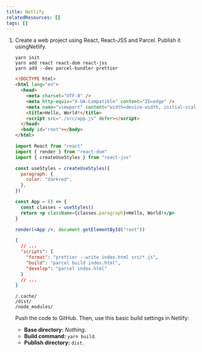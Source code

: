 ```yaml
---
title: Netlify
relatedResources: []
tags: []
---
```


1. Create a web project using React, React-JSS and Parcel. Publish it
   usingNetlify.

   <Solution>

   ```shell
   yarn init
   yarn add react react-dom react-jss
   yarn add --dev parcel-bundler prettier
   ```

   ```html nu fp=index.html
   <!DOCTYPE html>
   <html lang="en">
     <head>
       <meta charset="UTF-8" />
       <meta http-equiv="X-UA-Compatible" content="IE=edge" />
       <meta name="viewport" content="width=device-width, initial-scale=1.0" />
       <title>Hello, World!</title>
       <script src="./src/app.js" defer></script>
     </head>
     <body id="root"></body>
   </html>
   ```

   ```jsx nu fp=src/app.js
   import React from "react"
   import { render } from "react-dom"
   import { createUseStyles } from "react-jss"

   const useStyles = createUseStyles({
     paragraph: {
       color: "darkred",
     },
   })

   const App = () => {
     const classes = useStyles()
     return <p className={classes.paragraph}>Hello, World!</p>
   }

   render(<App />, document.getElementById("root"))
   ```

   ```json fp=package.json
   {
     // ...
     "scripts": {
       "format": "prettier --write index.html src/*.js",
       "build": "parcel build index.html",
       "develop": "parcel index.html"
     }
     // ...
   }
   ```

   ```gitignore fp=.gitignore
   /.cache/
   /dist/
   /node_modules/
   ```

   Push the code to GitHub. Then, use this basic build settings in Netlify:

   - **Base directory:** _Nothing_.
   - **Build command:** `yarn build`.
   - **Publish directory:** `dist`.

   </Solution>

